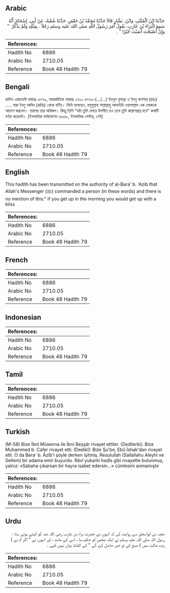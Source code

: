 ## Arabic


<div dir="rtl" lang="ar" style={{fontSize:'larger',backgroundColor:'#f8f9fa',padding:20}}>
حَدَّثَنَا ابْنُ الْمُثَنَّى، وَابْنُ، بَشَّارٍ قَالاَ حَدَّثَنَا مُحَمَّدُ بْنُ جَعْفَرٍ، حَدَّثَنَا شُعْبَةُ، عَنْ أَبِي، إِسْحَاقَ أَنَّهُ سَمِعَ الْبَرَاءَ بْنَ عَازِبٍ، يَقُولُ أَمَرَ رَسُولُ اللَّهِ صلى الله عليه وسلم رَجُلاً ‏.‏ بِمِثْلِهِ وَلَمْ يَذْكُرْ ‏ "‏ وَإِنْ أَصْبَحْتَ أَصَبْتَ خَيْرًا ‏"‏ ‏.‏
</div>
<div style={{backgroundColor:'#f8f9fa',padding:20, marginBottom: 10}}><table> <thead> <tr> <th>References:</th> <th></th> </tr> </thead> <tbody><tr><td>Hadith No</td><td>6886</td></tr><tr><td>Arabic No</td><td>2710.05</td></tr><tr><td>Reference</td><td>Book 48 Hadith 79</td></tr></tbody></table></div>

## Bengali


<div dir="ltr" lang="bn" style={{fontSize:'larger',backgroundColor:'#f8f9fa',padding:20}}>
হাদিস একাডেমি নাম্বারঃ ৬৭৭৯, আন্তর্জাতিক নাম্বারঃ ২৭১০ ৬৭৭৯-(.../...) ইবনুল মুসান্না ও ইবনু বাশশার (রহঃ) ..... বারা ইবনু আযিব (রাযিঃ) থেকে বর্ণিত। তিনি বলেছেন, রসূলুল্লাহ সাল্লাল্লাহু আলাইহি ওয়াসাল্লাম এক লোককে আদেশ করলেন। তারপর তার অবিকল। কিন্তু তিনি "যদি তুমি ভোরে উপনীত হও তবে তুমি কল্যাণপ্রাপ্ত হবে" কথাটি বর্ণনা করেননি। (ইসলামিক ফাউন্ডেশন ৬৬৩৮, ইসলামিক সেন্টার, নেই)
</div>
<div style={{backgroundColor:'#f8f9fa',padding:20, marginBottom: 10}}><table> <thead> <tr> <th>References:</th> <th></th> </tr> </thead> <tbody><tr><td>Hadith No</td><td>6886</td></tr><tr><td>Arabic No</td><td>2710.05</td></tr><tr><td>Reference</td><td>Book 48 Hadith 79</td></tr></tbody></table></div>

## English


<div dir="ltr" lang="en" style={{fontSize:'larger',backgroundColor:'#f8f9fa',padding:20}}>
This hadith has been transmitted on the authority of al-Bara' b. 'Azib that Allah's Messenger (ﷺ) commanded a person (in these words) and there is no mention of this:" if you get up in the morning you would get up with a bliss
</div>
<div style={{backgroundColor:'#f8f9fa',padding:20, marginBottom: 10}}><table> <thead> <tr> <th>References:</th> <th></th> </tr> </thead> <tbody><tr><td>Hadith No</td><td>6886</td></tr><tr><td>Arabic No</td><td>2710.05</td></tr><tr><td>Reference</td><td>Book 48 Hadith 79</td></tr></tbody></table></div>

## French


<div dir="ltr" lang="fr" style={{fontSize:'larger',backgroundColor:'#f8f9fa',padding:20}}>

</div>
<div style={{backgroundColor:'#f8f9fa',padding:20, marginBottom: 10}}><table> <thead> <tr> <th>References:</th> <th></th> </tr> </thead> <tbody><tr><td>Hadith No</td><td>6886</td></tr><tr><td>Arabic No</td><td>2710.05</td></tr><tr><td>Reference</td><td>Book 48 Hadith 79</td></tr></tbody></table></div>

## Indonesian


<div dir="ltr" lang="id" style={{fontSize:'larger',backgroundColor:'#f8f9fa',padding:20}}>

</div>
<div style={{backgroundColor:'#f8f9fa',padding:20, marginBottom: 10}}><table> <thead> <tr> <th>References:</th> <th></th> </tr> </thead> <tbody><tr><td>Hadith No</td><td>6886</td></tr><tr><td>Arabic No</td><td>2710.05</td></tr><tr><td>Reference</td><td>Book 48 Hadith 79</td></tr></tbody></table></div>

## Tamil


<div dir="ltr" lang="ta" style={{fontSize:'larger',backgroundColor:'#f8f9fa',padding:20}}>

</div>
<div style={{backgroundColor:'#f8f9fa',padding:20, marginBottom: 10}}><table> <thead> <tr> <th>References:</th> <th></th> </tr> </thead> <tbody><tr><td>Hadith No</td><td>6886</td></tr><tr><td>Arabic No</td><td>2710.05</td></tr><tr><td>Reference</td><td>Book 48 Hadith 79</td></tr></tbody></table></div>

## Turkish


<div dir="ltr" lang="tr" style={{fontSize:'larger',backgroundColor:'#f8f9fa',padding:20}}>
(M-58) Bize İbni Müsenna ile İbni Beşşâr rivayet ettiler. (Dedilerki): Bize Muhammed b. Cafer rivayet etti. (Dedikî): Bize Şu'be, Ebû İshak'dan rivayet etti. O da Bera' b. Âzîb'i şöyle derken işitmiş. Resulullah (Sallallahu Aleyhi ve Sellem) bir adama emir buyurdu. Râvî yukarki hadîs gibi rivayette bulunmuş, yalnız: «Sabaha çıkarsan bir hayra isabet edersin...» cümlesini anmamıştır
</div>
<div style={{backgroundColor:'#f8f9fa',padding:20, marginBottom: 10}}><table> <thead> <tr> <th>References:</th> <th></th> </tr> </thead> <tbody><tr><td>Hadith No</td><td>6886</td></tr><tr><td>Arabic No</td><td>2710.05</td></tr><tr><td>Reference</td><td>Book 48 Hadith 79</td></tr></tbody></table></div>

## Urdu


<div dir="rtl" lang="ur" style={{fontSize:'larger',backgroundColor:'#f8f9fa',padding:20}}>
شعبہ نے ابواسحٰق سے روایت کی کہ انہوں نے حضرت براء بن عازب رضی اللہ عنہ کو کہتے ہوئے سنا : رسول اللہ صلی اللہ علیہ وسلم نے ایک شخص کو حکم دیا ، اسی کے مانند ، اور انہوں نے " اگر تم نے ( زندہ حالت میں ) صبح کی تو خیر حاصل کرو گے " کے الفاظ بیان نہیں کیے ۔
</div>
<div style={{backgroundColor:'#f8f9fa',padding:20, marginBottom: 10}}><table> <thead> <tr> <th>References:</th> <th></th> </tr> </thead> <tbody><tr><td>Hadith No</td><td>6886</td></tr><tr><td>Arabic No</td><td>2710.05</td></tr><tr><td>Reference</td><td>Book 48 Hadith 79</td></tr></tbody></table></div>
